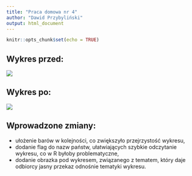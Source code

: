 ---
title: "Praca domowa nr 4"
author: "Dawid Przybyliński"
output: html_document
---

```{r setup, include=FALSE}
knitr::opts_chunk$set(echo = TRUE)
```

## Wykres przed: 

![](original.PNG)

## Wykres po:

![](rysunek.svg)

## Wprowadzone zmiany:

- ułożenie barów w kolejności, co zwiększyło przejrzystość wykresu,
- dodanie flag do nazw państw, ułatwiających szybkie odczytanie wykresu, co w R byłoby problematyczne,
- dodanie obrazka pod wykresem, związanego z tematem, który daje odbiorcy jasny przekaz odnośnie tematyki wykresu.

